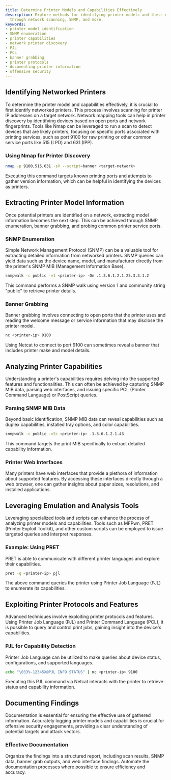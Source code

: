 ```yaml
---
title: Determine Printer Models and Capabilities Effectively
description: Explore methods for identifying printer models and their capabilities
  through network scanning, SNMP, and more.
keywords:
- printer model identification
- SNMP enumeration
- printer capabilities
- network printer discovery
- PJL
- PCL
- banner grabbing
- printer protocols
- documenting printer information
- offensive security
---
```


## Identifying Networked Printers

To determine the printer model and capabilities effectively, it is crucial to first identify networked printers. This process involves scanning for printer IP addresses on a target network. Network mapping tools can help in printer discovery by identifying devices based on open ports and network fingerprints. Tools like Nmap can be leveraged to run a scan to detect devices that are likely printers, focusing on specific ports associated with printing services, such as port 9100 for raw printing or other common service ports like 515 (LPD) and 631 (IPP).

### Using Nmap for Printer Discovery

```bash
nmap -p 9100,515,631 -sV --script=banner <target-network>
```

Executing this command targets known printing ports and attempts to gather version information, which can be helpful in identifying the devices as printers.

## Extracting Printer Model Information

Once potential printers are identified on a network, extracting model information becomes the next step. This can be achieved through SNMP enumeration, banner grabbing, and probing common printer service ports.

### SNMP Enumeration

Simple Network Management Protocol (SNMP) can be a valuable tool for extracting detailed information from networked printers. SNMP queries can yield data such as the device name, model, and manufacturer directly from the printer's SNMP MIB (Management Information Base).

```bash
snmpwalk -c public -v1 <printer-ip> -On .1.3.6.1.2.1.25.3.3.1.2
```

This command performs a SNMP walk using version 1 and community string "public" to retrieve printer details.

### Banner Grabbing

Banner grabbing involves connecting to open ports that the printer uses and reading the welcome message or service information that may disclose the printer model.

```bash
nc <printer-ip> 9100
```

Using Netcat to connect to port 9100 can sometimes reveal a banner that includes printer make and model details.

## Analyzing Printer Capabilities

Understanding a printer's capabilities requires delving into the supported features and functionalities. This can often be achieved by capturing SNMP MIB data, parsing web interfaces, and issuing specific PCL (Printer Command Language) or PostScript queries.

### Parsing SNMP MIB Data

Beyond basic identification, SNMP MIB data can reveal capabilities such as duplex capabilities, installed tray options, and color capabilities.

```bash
snmpwalk -c public -v2c <printer-ip> .1.3.6.1.2.1.43
```

This command targets the print MIB specifically to extract detailed capability information.

### Printer Web Interfaces

Many printers have web interfaces that provide a plethora of information about supported features. By accessing these interfaces directly through a web browser, one can gather insights about paper sizes, resolutions, and installed applications.

## Leveraging Emulation and Analysis Tools

Leveraging specialized tools and scripts can enhance the process of analyzing printer models and capabilities. Tools such as MFPwn, PRET (Printer Exploit Toolkit), and other custom scripts can be employed to issue targeted queries and interpret responses.

### Example: Using PRET

PRET is able to communicate with different printer languages and explore their capabilities.

```bash
pret -q <printer-ip> pjl
```

The above command queries the printer using Printer Job Language (PJL) to enumerate its capabilities.

## Exploiting Printer Protocols and Features

Advanced techniques involve exploiting printer protocols and features. Using Printer Job Language (PJL) and Printer Command Language (PCL), it is possible to query and control print jobs, gaining insight into the device's capabilities.

### PJL for Capability Detection

Printer Job Language can be utilized to make queries about device status, configurations, and supported languages.

```bash
echo "\033%-12345X@PJL INFO STATUS" | nc <printer-ip> 9100
```

Executing this PJL command via Netcat interacts with the printer to retrieve status and capability information.

## Documenting Findings

Documentation is essential for ensuring the effective use of gathered information. Accurately logging printer models and capabilities is crucial for offensive security engagements, providing a clear understanding of potential targets and attack vectors.

### Effective Documentation

Organize the findings into a structured report, including scan results, SNMP data, banner grab outputs, and web interface findings. Automate the documentation processes where possible to ensure efficiency and accuracy.